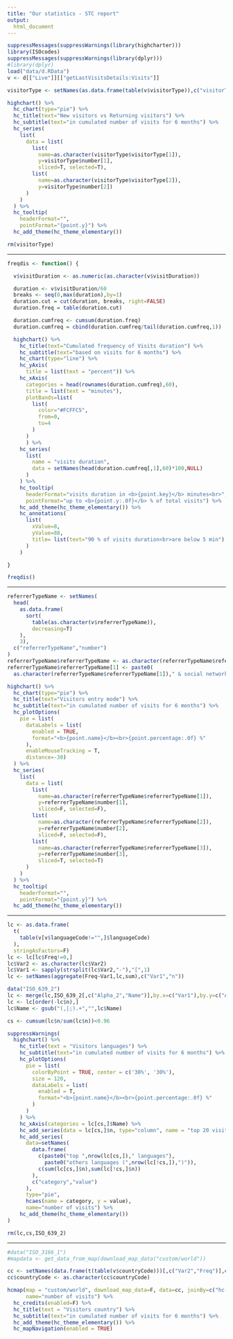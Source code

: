 ```yaml
---
title: "Our statistics - STC report"
output:
  html_document
---
```



```r
suppressMessages(suppressWarnings(library(highcharter)))
library(ISOcodes)
suppressMessages(suppressWarnings(library(dplyr)))
#library(dplyr)
load("data/d.RData")
v <- d[["Live"]][["getLastVisitsDetails:Visits"]]
```

```r
visitorType <- setNames(as.data.frame(table(v$visitorType)),c("visitorType","number"))

highchart() %>%
  hc_chart(type="pie") %>%
  hc_title(text="New visitors vs Returning visitors") %>%
  hc_subtitle(text="in cumulated number of visits for 6 months") %>%
  hc_series(
    list(
      data = list(
        list(
          name=as.character(visitorType$visitorType[1]),
          y=visitorType$number[1],
          sliced=T, selected=T),
        list(
          name=as.character(visitorType$visitorType[2]),
          y=visitorType$number[2])
      )
    )
  ) %>%
  hc_tooltip(
    headerFormat="",
    pointFormat="{point.y}") %>%
  hc_add_theme(hc_theme_elementary())

rm(visitorType)

```

<p/><hr>

```r

freqdis <- function() {

  v$visitDuration <- as.numeric(as.character(v$visitDuration))

  duration <- v$visitDuration/60
  breaks <- seq(0,max(duration),by=1)
  duration.cut = cut(duration, breaks, right=FALSE)
  duration.freq = table(duration.cut)

  duration.cumfreq <- cumsum(duration.freq)
  duration.cumfreq = cbind(duration.cumfreq/tail(duration.cumfreq,1))

  highchart() %>%
    hc_title(text="Cumulated frequency of Visits duration") %>%
    hc_subtitle(text="based on visits for 6 months") %>%
    hc_chart(type="line") %>%
    hc_yAxis(
      title = list(text = "percent")) %>%
    hc_xAxis(
      categories = head(rownames(duration.cumfreq),60),
      title = list(text = "minutes"),
      plotBands=list(
        list(
          color="#FCFFC5",
          from=0,
          to=4
        )
      )
      ) %>%
    hc_series(
      list(
        name = "visits duration",
        data = setNames(head(duration.cumfreq[,1],60)*100,NULL)
      )
    ) %>%
    hc_tooltip(
      headerFormat="visits duration in <b>{point.key}</b> minutes<br>",
      pointFormat="up to <b>{point.y:.0f}</b> % of total visits") %>%
    hc_add_theme(hc_theme_elementary()) %>%
    hc_annotations(
      list(
        xValue=8,
        yValue=88,
        title= list(text="90 % of visits duration<br>are below 5 min")
      )
    )

}

freqdis()

```

<p/><hr>

```r

referrerTypeName <- setNames(
  head(
    as.data.frame(
      sort(
        table(as.character(v$referrerTypeName)),
        decreasing=T)
    ),
    3),
  c("referrerTypeName","number")
)
referrerTypeName$referrerTypeName <- as.character(referrerTypeName$referrerTypeName)
referrerTypeName$referrerTypeName[1] <- paste0(
  as.character(referrerTypeName$referrerTypeName[1])," & social networks")

highchart() %>%
  hc_chart(type="pie") %>%
  hc_title(text="Visitors entry mode") %>%
  hc_subtitle(text="in cumulated number of visits for 6 months") %>%
  hc_plotOptions(
    pie = list(
      dataLabels = list(
        enabled = TRUE,
        format="<b>{point.name}</b><br>{point.percentage:.0f} %"
      ),
      enableMouseTracking = T,
      distance=-30)
  ) %>%
  hc_series(
    list(
      data = list(
        list(
          name=as.character(referrerTypeName$referrerTypeName[1]),
          y=referrerTypeName$number[1],
          sliced=F, selected=F),
        list(
          name=as.character(referrerTypeName$referrerTypeName[2]),
          y=referrerTypeName$number[2],
          sliced=F, selected=F),
        list(
          name=as.character(referrerTypeName$referrerTypeName[3]),
          y=referrerTypeName$number[3],
          sliced=T, selected=T)
      )
    )
  ) %>%
  hc_tooltip(
    headerFormat="",
    pointFormat="{point.y}") %>%
  hc_add_theme(hc_theme_elementary())

```

<p/><hr>

```r

lc <- as.data.frame(
  t(
    table(v[v$languageCode!="",]$languageCode)
  ),
  stringAsFactors=F)
lc <- lc[lc$Freq!=0,]
lc$Var2 <- as.character(lc$Var2)
lc$Var1 <- sapply(strsplit(lc$Var2,"-"),"[",1)
lc <- setNames(aggregate(Freq~Var1,lc,sum),c("Var1","n"))

data("ISO_639_2")
lc <- merge(lc,ISO_639_2[,c("Alpha_2","Name")],by.x=c("Var1"),by.y=c("Alpha_2"))
lc <- lc[order(-lc$n),]
lc$Name <- gsub("(,|;).+","",lc$Name)

cs <- cumsum(lc$n/sum(lc$n))<0.96

suppressWarnings(
  highchart() %>%
    hc_title(text = "Visitors languages") %>%
    hc_subtitle(text="in cumulated number of visits for 6 months") %>%
    hc_plotOptions(
      pie = list(
        colorByPoint = TRUE, center = c('30%', '30%'),
        size = 120,
        dataLabels = list(
          enabled = T,
          format="<b>{point.name}</b><br>{point.percentage:.0f} %"
        )
      )
    ) %>%
    hc_xAxis(categories = lc[cs,]$Name) %>%
    hc_add_series(data = lc[cs,]$n, type="column", name = "top 20 visitors languages") %>%
    hc_add_series(
      data=setNames(
        data.frame(
          c(paste0("top ",nrow(lc[cs,])," languages"),
            paste0("others languages (",nrow(lc[!cs,]),")")),
          c(sum(lc[cs,]$n),sum(lc[!cs,]$n))
        ),
        c("category","value")
      ),
      type="pie",
      hcaes(name = category, y = value),
      name="number of visits") %>%
    hc_add_theme(hc_theme_elementary())
)

rm(lc,cs,ISO_639_2)

```

<p/><hr>

```r

#data("ISO_3166_1")
#mapdata <- get_data_from_map(download_map_data("custom/world"))

cc <- setNames(data.frame(t(table(v$countryCode)))[,c("Var2","Freq")],c("countryCode","nbVisits"))
cc$countryCode <- as.character(cc$countryCode)

hcmap(map = "custom/world", download_map_data=F, data=cc, joinBy=c("hc-key","countryCode"), value="nbVisits",
      name="number of visits") %>%
  hc_credits(enabled=F) %>%
  hc_title(text = "Visitors country") %>%
  hc_subtitle(text="in cumulated number of visits for 6 months") %>%
  hc_add_theme(hc_theme_elementary()) %>%
  hc_mapNavigation(enabled = TRUE)

```




